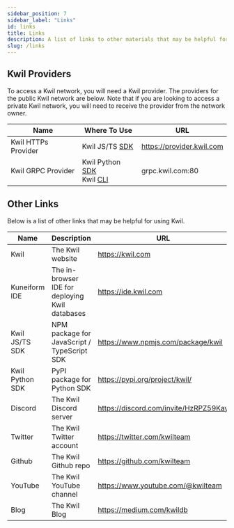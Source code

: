 ```yaml
---
sidebar_position: 7
sidebar_label: "Links"
id: links
title: Links
description: A list of links to other materials that may be helpful for building with Kwil.
slug: /links
---
```


## Kwil Providers

To access a Kwil network, you will need a Kwil provider. The providers for the public Kwil network are below. Note that if you are looking to access a private Kwil network, you will need to receive the provider from the network owner.

| Name | Where To Use | URL |
| ---- | ------------ | --- |
| Kwil HTTPs Provider | Kwil JS/TS [SDK](/docs/sdks/js-ts/overview) | https://provider.kwil.com |
| Kwil GRPC Provider | Kwil Python [SDK](/docs/sdks/python/overview) <br/> Kwil [CLI](/docs/category/cli) | grpc.kwil.com:80 |

## Other Links

Below is a list of other links that may be helpful for using Kwil.

| Name | Description | URL |
| ---- | ----------- | --- |
| Kwil | The Kwil website | https://kwil.com |
| Kuneiform IDE | The in-browser IDE for deploying Kwil databases | https://ide.kwil.com |
| Kwil JS/TS SDK | NPM package for JavaScript / TypeScript SDK | https://www.npmjs.com/package/kwil |
| Kwil Python SDK | PyPI package for Python SDK | https://pypi.org/project/kwil/ |
| Discord | The Kwil Discord server | https://discord.com/invite/HzRPZ59Kay |
| Twitter | The Kwil Twitter account | https://twitter.com/kwilteam |
| Github | The Kwil Github repo | https://github.com/kwilteam |
| YouTube | The Kwil YouTube channel | https://www.youtube.com/@kwilteam |
| Blog | The Kwil Blog | https://medium.com/kwildb |